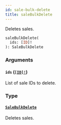 ```yaml
---
id: sale-bulk-delete
title: saleBulkDelete
---
```


Deletes sales.

```graphql
saleBulkDelete(
  ids: [ID]!
): SaleBulkDelete

```

### Arguments

#### `ids` ([`[ID]!`](/developer/api-reference/scalars/id))

List of sale IDs to delete.

### Type

#### [`SaleBulkDelete`](/developer/api-reference/objects/sale-bulk-delete)

Deletes sales.

